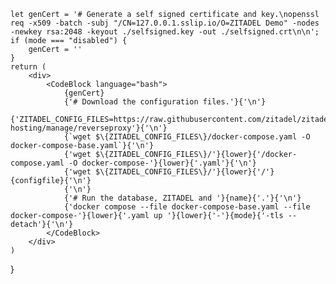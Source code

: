 
    let genCert = '# Generate a self signed certificate and key.\nopenssl req -x509 -batch -subj "/CN=127.0.0.1.sslip.io/O=ZITADEL Demo" -nodes -newkey rsa:2048 -keyout ./selfsigned.key -out ./selfsigned.crt\n\n';
    if (mode === "disabled") {
        genCert = ''
    }
    return (
        <div>
            <CodeBlock language="bash">
                {genCert}
                {'# Download the configuration files.'}{'\n'}
                {'ZITADEL_CONFIG_FILES=https://raw.githubusercontent.com/zitadel/zitadel/main/docs/docs/self-hosting/manage/reverseproxy'}{'\n'}
                {`wget $\{ZITADEL_CONFIG_FILES\}/docker-compose.yaml -O docker-compose-base.yaml`}{'\n'}
                {'wget $\{ZITADEL_CONFIG_FILES\}/'}{lower}{'/docker-compose.yaml -O docker-compose-'}{lower}{'.yaml'}{'\n'}
                {'wget $\{ZITADEL_CONFIG_FILES\}/'}{lower}{'/'}{configfile}{'\n'}
                {'\n'}
                {'# Run the database, ZITADEL and '}{name}{'.'}{'\n'}
                {'docker compose --file docker-compose-base.yaml --file docker-compose-'}{lower}{'.yaml up '}{lower}{'-'}{mode}{'-tls --detach'}{'\n'}
            </CodeBlock>
        </div>
    )
}

